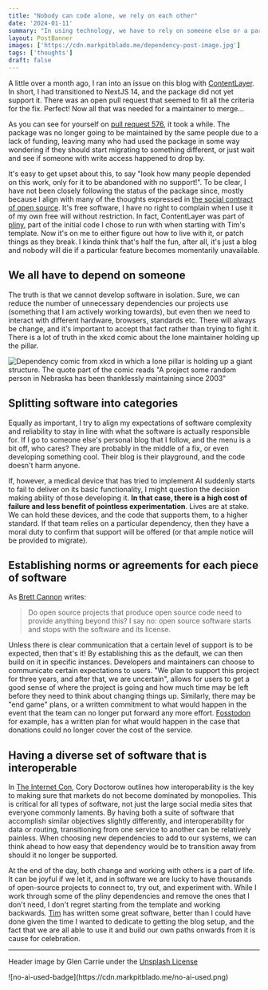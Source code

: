 ```yaml
---
title: "Nobody can code alone, we rely on each other"
date: '2024-01-11'
summary: "In using technology, we have to rely on someone else or a particular company. The web is a network of machines and individuals who control them."
layout: PostBanner 
images: ['https://cdn.markpitblado.me/dependency-post-image.jpg']
tags: ['thoughts']
draft: false
---
```


A little over a month ago, I ran into an issue on this blog with [ContentLayer](https://github.com/contentlayerdev/contentlayer). In short, I had transitioned to NextJS 14, and the package did not yet support it. There was an open pull request that seemed to fit all the criteria for the fix. Perfect! Now all that was needed for a maintainer to merge...

As you can see for yourself on [pull request 576](https://github.com/contentlayerdev/contentlayer/pull/576), it took a while. The package was no longer going to be maintained by the same people due to a lack of funding, leaving many who had used the package in some way wondering if they should start migrating to something different, or just wait and see if someone with write access happened to drop by. 

It's easy to get upset about this, to say "look how many people depended on this work, only for it to be abandoned with no support!". To be clear, I have not been closely following the status of the package since, mostly because I align with many of the thoughts expressed in [the social contract of open source](https://snarky.ca/the-social-contract-of-open-source/). It's free software, I have no right to complain when I use it of my own free will without restriction. In fact, ContentLayer was part of [pliny](https://github.com/timlrx/pliny), part of the initial code I chose to run with when starting with Tim's template. Now it's on me to either figure out how to live with it, or patch things as they break. I kinda think that's half the fun, after all, it's just a blog and nobody will die if a particular feature becomes momentarily unavailable.

## We all have to depend on someone

The truth is that we cannot develop software in isolation. Sure, we can reduce the number of unnecessary dependencies our projects use (something that I am actively working towards), but even then we need to interact with different hardware, browsers, standards etc. There will always be change, and it's important to accept that fact rather than trying to fight it. There is a lot of truth in the xkcd comic about the lone maintainer holding up the pillar.

![Dependency comic from xkcd in which a lone pillar is holding up a giant structure. The quote part of the comic reads "A project some random person in Nebraska has been thanklessly maintaining since 2003"](https://imgs.xkcd.com/comics/dependency.png)

## Splitting software into categories

Equally as important, I try to align my expectations of software complexity and reliability to stay in line with what the software is actually responsible for. If I go to someone else's personal blog that I follow, and the menu is a bit off, who cares? They are probably in the middle of a fix, or even developing something cool. Their blog is their playground, and the code doesn't harm anyone. 

If, however, a medical device that has tried to implement AI suddenly starts to fail to deliver on its basic functionality, I might question the decision making ability of those developing it. **In that case, there is a high cost of failure and less benefit of pointless experimentation**. Lives are at stake. We can hold these devices, and the code that supports them, to a higher standard. If that team relies on a particular dependency, then they have a moral duty to confirm that support will be offered (or that ample notice will be provided to migrate).

## Establishing norms or agreements for each piece of software

As [Brett Cannon](https://snarky.ca/) writes:

> Do open source projects that produce open source code need to provide anything beyond this? I say no: open source software starts and stops with the software and its license.

Unless there is clear communication that a certain level of support is to be expected, then that's it! By establishing this as the default, we can then build on it in specific instances. Developers and maintainers can choose to communicate certain expectations to users. "We plan to support this project for three years, and after that, we are uncertain", allows for users to get a good sense of where the project is going and how much time may be left before they need to think about changing things up. Similarly, there may be "end game" plans, or a written commitment to what would happen in the event that the team can no longer put forward any more effort. [Fosstodon](https://fosstodon.org) for example, has a written plan for what would happen in the case that donations could no longer cover the cost of the service.

## Having a diverse set of software that is interoperable

In [The Internet Con](https://craphound.com/category/internetcon/), Cory Doctorow outlines how interoperability is the key to making sure that markets do not become dominated by monopolies. This is critical for all types of software, not just the large social media sites that everyone commonly laments. By having both a suite of software that accomplish similar objectives slightly differently, and interoperability for data or routing, transitioning from one service to another can be relatively painless. When choosing new dependencies to add to our systems, we can think ahead to how easy that dependency would be to transition away from should it no longer be supported.

At the end of the day, both change and working with others is a part of life. It can be joyful if we let it, and in software we are lucky to have thousands of open-source projects to connect to, try out, and experiment with. While I work through some of the pliny dependencies and remove the ones that I don't need, I don't regret starting from the template and working backwards. [Tim](https://github.com/timlrx) has written some great software, better than I could have done given the time I wanted to dedicate to getting the blog setup, and the fact that we are all able to use it and build our own paths onwards from it is cause for celebration. 

<hr/>

Header image by Glen Carrie under the [Unsplash License](https://unsplash.com/license)

<div className="w-32">
![no-ai-used-badge](https://cdn.markpitblado.me/no-ai-used.png)
</div>
